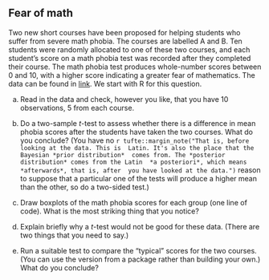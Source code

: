 ##  Fear of math


 Two new short courses have been proposed for helping
students who suffer from severe math phobia. The courses are labelled
A and B. Ten students were randomly allocated to one of these two
courses, and each student's score on a math phobia test was recorded
after they completed their course. The math phobia test produces
whole-number scores between 0 and 10, with a higher score indicating a
greater fear of mathematics. The data can be found in
[link](http://ritsokiguess.site/datafiles/mathphobia.txt). We start
with R for this question.



(a) Read in the data and check, however you like, that you have 10
observations, 5 from each course.



(b) Do a two-sample $t$-test to assess whether there is a
difference in mean phobia scores after the students have taken the two
courses. What do you conclude? (You have no \textsl{a
priori}
`r tufte::margin_note("That is, before looking at the data. This is  Latin. It's also the place that the Bayesian *prior distribution*  comes from. The *posterior distribution* comes from the Latin  *a posteriori*, which means *afterwards*, that is, after  you have looked at the data.")` 
reason to
suppose that a particular one of the tests will produce a higher mean
than the other, so do a two-sided test.)




(c) Draw boxplots of the math phobia scores for each group (one
line of code). What is the most striking thing that you notice?




(d) Explain briefly why a $t$-test would not be good for these
data. (There are two things that you need to say.)




(e) Run a suitable test to compare the "typical" scores for the
two courses. (You can use the version from a package rather than
building your own.) What do you conclude?







